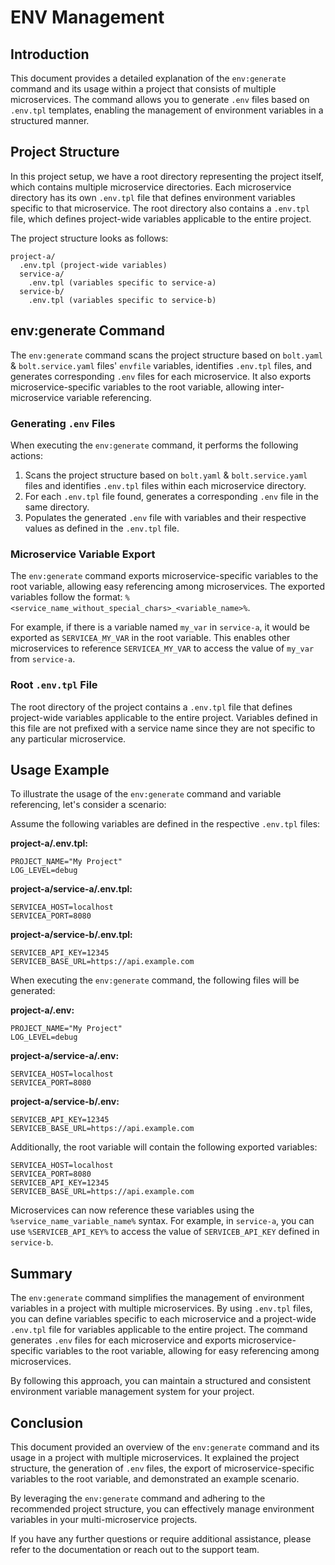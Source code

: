 
<Meta pageTitle="ENV Management | bolt-framework" description="Run Docker containers, child processes, or even encapsulate your entire project within a VM, all under one unified API." />





# ENV Management

## Introduction

This document provides a detailed explanation of the `env:generate` command and its usage within a project that consists of multiple microservices. The command allows you to generate `.env` files based on `.env.tpl` templates, enabling the management of environment variables in a structured manner.

## Project Structure

In this project setup, we have a root directory representing the project itself, which contains multiple microservice directories. Each microservice directory has its own `.env.tpl` file that defines environment variables specific to that microservice. The root directory also contains a `.env.tpl` file, which defines project-wide variables applicable to the entire project.

The project structure looks as follows:

```
project-a/
  .env.tpl (project-wide variables)
  service-a/
    .env.tpl (variables specific to service-a)
  service-b/
    .env.tpl (variables specific to service-b)
```

## env:generate Command

The `env:generate` command scans the project structure based on `bolt.yaml` & `bolt.service.yaml` files' `envfile` variables, identifies `.env.tpl` files, and generates corresponding `.env` files for each microservice. It also exports microservice-specific variables to the root variable, allowing inter-microservice variable referencing.

### Generating `.env` Files

When executing the `env:generate` command, it performs the following actions:

1. Scans the project structure based on `bolt.yaml` & `bolt.service.yaml` files and identifies `.env.tpl` files within each microservice directory.
2. For each `.env.tpl` file found, generates a corresponding `.env` file in the same directory.
3. Populates the generated `.env` file with variables and their respective values as defined in the `.env.tpl` file.

### Microservice Variable Export

The `env:generate` command exports microservice-specific variables to the root variable, allowing easy referencing among microservices. The exported variables follow the format: `%<service_name_without_special_chars>_<variable_name>%`.

For example, if there is a variable named `my_var` in `service-a`, it would be exported as `SERVICEA_MY_VAR` in the root variable. This enables other microservices to reference `SERVICEA_MY_VAR` to access the value of `my_var` from `service-a`.

### Root `.env.tpl` File

The root directory of the project contains a `.env.tpl` file that defines project-wide variables applicable to the entire project. Variables defined in this file are not prefixed with a service name since they are not specific to any particular microservice.

## Usage Example

To illustrate the usage of the `env:generate` command and variable referencing, let's consider a scenario:

Assume the following variables are defined in the respective `.env.tpl` files:

**project-a/.env.tpl:**

```
PROJECT_NAME="My Project"
LOG_LEVEL=debug
```

**project-a/service-a/.env.tpl:**

```
SERVICEA_HOST=localhost
SERVICEA_PORT=8080
```

**project-a/service-b/.env.tpl:**

```
SERVICEB_API_KEY=12345
SERVICEB_BASE_URL=https://api.example.com
```

When executing the `env:generate` command, the following files will be generated:

**project-a/.env:**

```
PROJECT_NAME="My Project"
LOG_LEVEL=debug
```

**project-a/service-a/.env:**

```
SERVICEA_HOST=localhost
SERVICEA_PORT=8080
```

**project-a/service-b/.env:**

```
SERVICEB_API_KEY=12345
SERVICEB_BASE_URL=https://api.example.com
```

Additionally, the root variable will contain the following exported variables:

```
SERVICEA_HOST=localhost
SERVICEA_PORT=8080
SERVICEB_API_KEY=12345
SERVICEB_BASE_URL=https://api.example.com
```

Microservices can now reference these variables using the `%service_name_variable_name%` syntax. For example, in `service-a`, you can use `%SERVICEB_API_KEY%` to access the value of `SERVICEB_API_KEY` defined in `service-b`.

## Summary

The `env:generate` command simplifies the management of environment variables in a project with multiple microservices. By using `.env.tpl` files, you can define variables specific to each microservice and a project-wide `.env.tpl` file for variables applicable to the entire project. The command generates `.env` files for each microservice and exports microservice-specific variables to the root variable, allowing for easy referencing among microservices.

By following this approach, you can maintain a structured and consistent environment variable management system for your project.

## Conclusion

This document provided an overview of the `env:generate` command and its usage in a project with multiple microservices. It explained the project structure, the generation of `.env` files, the export of microservice-specific variables to the root variable, and demonstrated an example scenario.

By leveraging the `env:generate` command and adhering to the recommended project structure, you can effectively manage environment variables in your multi-microservice projects.

If you have any further questions or require additional assistance, please refer to the documentation or reach out to the support team.
